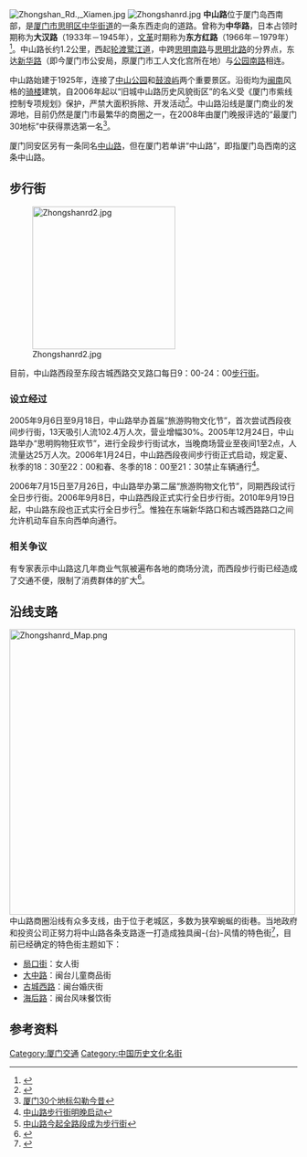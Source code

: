 {{otheruses|subject=厦门的中山路|other=其他地方的中山路|中山路}}
[[File:Zhongshan_Rd.,_Xiamen.jpg|thumb]]
[[File:Zhongshanrd.jpg|thumb]]
'''中山路'''位于厦门岛西南部，是[[厦门市|厦门市]][[思明区|思明区]][[中华街道_(厦门市)|中华街道]]的一条东西走向的道路。曾称为'''中华路'''，日本占领时期称为'''大汉路'''（1933年－1945年），[[文革|文革]]时期称为'''东方红路'''（1966年－1979年）<ref>{{Cite web |url=http://www.zslxm.com/Organize.asp |title=中山路大事记 |accessdate=2009-02-16 |archive-date=2009-02-24 |archive-url=https://web.archive.org/web/20090224211104/http://www.zslxm.com/Organize.asp |dead-url=no }}</ref>。中山路长约1.2公里，西起[[轮渡|轮渡]][[鹭江道|鹭江道]]，中跨[[思明南路|思明南路]]与[[思明北路|思明北路]]的分界点，东达[[新华路|新华路]]（即今厦门市公安局，原厦门市工人文化宫所在地）与[[公园南路|公园南路]]相连。

中山路始建于1925年，连接了[[中山公园#廈門中山公園|中山公园]]和[[鼓浪屿|鼓浪屿]]两个重要景区。沿街均为[[闽南|闽南]]风格的[[骑楼|骑楼]]建筑，自2006年起以“旧城中山路历史风貌街区”的名义受《厦门市紫线控制专项规划》保护，严禁大面积拆除、开发活动<ref>{{Cite web |url=http://www.xm.gov.cn/zwgk/bmxx/whj/gzdt/200612/t20061220_148578.htm |title=中山路鼓浪屿受“紫线”保护 |accessdate=2009-02-16 |archive-date=2011-03-19 |archive-url=https://web.archive.org/web/20110319063043/http://www.xm.gov.cn/zwgk/bmxx/whj/gzdt/200612/t20061220_148578.htm |dead-url=no }}</ref>。中山路沿线是厦门商业的发源地，目前仍然是厦门市最繁华的商圈之一，在2008年由厦门晚报评选的“最厦门30地标”中获得票选第一名<ref>[http://www.xmtravel.gov.cn/html/xwgg/lyxw/2008122260.html 厦门30个地标勾勒今昔]{{dead link|date=2017年11月 |bot=InternetArchiveBot |fix-attempted=yes }}</ref>。

厦门同安区另有一条同名[[中山路_(厦门同安区)|中山路]]，但在厦门若单讲“中山路”，即指厦门岛西南的这条中山路。

== 步行街 ==

[[File:Zhongshanrd2.jpg|250px]]

目前，中山路西段至东段古城西路交叉路口每日9：00-24：00[[步行街|步行街]]。

=== 设立经过 ===

2005年9月6日至9月18日，中山路举办首届“旅游购物文化节”，首次尝试西段夜间步行街，13天吸引人流102.4万人次，营业增幅30%。2005年12月24日，中山路举办“思明购物狂欢节”，进行全段步行街试水，当晚商场营业至夜间1至2点，人流量达25万人次。2006年1月24日，中山路西段夜间步行街正式启动，规定夏、秋季的18：30至22：00和春、冬季的18：00至21：30禁止车辆通行<ref>[http://www.csnn.com.cn/2006/ca426437.htm 中山路步行街明晚启动]{{dead link|date=2017年11月 |bot=InternetArchiveBot |fix-attempted=yes }}</ref>。

2006年7月15日至7月26日，中山路举办第二届“旅游购物文化节”，同期西段试行全日步行街。2006年9月8日，中山路西段正式实行全日步行街。2010年9月19日起，中山路东段也正式实行全日步行<ref>[http://fj01.cn/thread-772899-1-1.html 中山路今起全路段成为步行街]{{dead link|date=2018年5月 |bot=InternetArchiveBot |fix-attempted=yes }}</ref>。惟独在东端新华路口和古城西路路口之间允许机动车自东向西单向通行。

=== 相关争议 ===

有专家表示中山路这几年商业气氛被遍布各地的商场分流，而西段步行街已经造成了交通不便，限制了消费群体的扩大<ref>{{Cite web |url=http://www.zslxm.com/NewsInfo.asp?id=216 |title=中山路：支路开发能否重现繁华 |accessdate=2009-02-16 |archive-date=2013-04-29 |archive-url=https://archive.is/20130429061018/http://www.zslxm.com/NewsInfo.asp?id=216 |dead-url=no }}</ref>。

== 沿线支路 ==
[[File:Zhongshanrd_Map.png|500px]]
中山路商圈沿线有众多支线，由于位于老城区，多数为狭窄蜿蜒的街巷。当地政府和投资公司正努力将中山路各条支路逐一打造成独具闽-{台}-风情的特色街<ref>{{Cite web |url=http://mn.fznews.com.cn/xiamen/2008-8-13/2008813tn_zm_sGji91451.shtml |title=中山路明年全段步行　各条支路陆续打造成特色街 |accessdate=2009-02-16 |archive-date=2011-05-16 |archive-url=https://web.archive.org/web/20110516102057/http://mn.fznews.com.cn/xiamen/2008-8-13/2008813tn_zm_sGji91451.shtml |dead-url=no }}</ref>，目前已经确定的特色街主题如下：

* [[局口街|局口街]]：女人街
* [[大中路|大中路]]：闽台儿童商品街
* [[古城西路|古城西路]]：闽台婚庆街
* [[海后路|海后路]]：闽台风味餐饮街

== 参考资料 ==
<references />

[[Category:厦门交通|Category:厦门交通]]
[[Category:中国历史文化名街|Category:中国历史文化名街]]